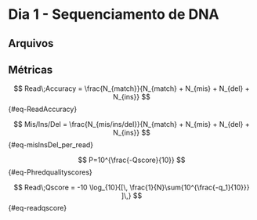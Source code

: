 # Dia 1 - Sequenciamento de DNA

## Arquivos

## Métricas

$$
Read\;Accuracy = \frac{N_{match}}{N_{match} + N_{mis} + N_{del} + N_{ins}}
$$ {#eq-ReadAccuracy}

$$
Mis/Ins/Del = \frac{N_{mis/ins/del}}{N_{match} + N_{mis} + N_{del} + N_{ins}}
$$ {#eq-misInsDel_per_read}

$$
P=10^{\frac{-Qscore}{10}}
$$ {#eq-Phredqualityscores}

$$
Read\;Qscore = -10 \log_{10}{[\, \frac{1}{N}\sum{10^{\frac{-q_1}{10}}} ]\,}
$$ {#eq-readqscore}
